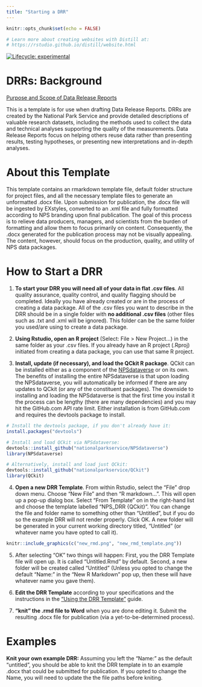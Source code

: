 ```yaml
---
title: "Starting a DRR"
---
```


```r
knitr::opts_chunk$set(echo = FALSE)

# Learn more about creating websites with Distill at:
# https://rstudio.github.io/distill/website.html

```

<!-- badges: start -->

[![Lifecycle: experimental](https://img.shields.io/badge/lifecycle-experimental-orange.svg)](https://www.tidyverse.org/lifecycle/#experimental)

<!-- badges: end -->

# DRRs: Background

[Purpose and Scope of Data Release Reports](DRR_Purpose_and_Scope.html)

This is a template is for use when drafting Data Release Reports. DRRs are created by the National Park Service and provide detailed descriptions of valuable research datasets, including the methods used to collect the data and technical analyses supporting the quality of the measurements. Data Release Reports focus on helping others reuse data rather than presenting results, testing hypotheses, or presenting new interpretations and in-depth analyses.

# About this Template

This template contains an rmarkdown template file, default folder structure for project files, and all the necessary template files to generate an unformatted .docx file. Upon submission for publication, the .docx file will be ingested by EXstyles, converted to an .xml file and fully formatted according to NPS branding upon final publication. The goal of this process is to relieve data producers, managers, and scientists from the burden of formatting and allow them to focus primarily on content. Consequently, the .docx generated for the publication process may not be visually appealing. The content, however, should focus on the production, quality, and utility of NPS data packages.

# How to Start a DRR

1.  **To start your DRR you will need all of your data in flat .csv files**. All quality assurance, quality control, and quality flagging should be completed. Ideally you have already created or are in the process of creating a data package. All of the .csv files you want to describe in the DRR should be in a single folder with **no additional .csv files** (other files such as .txt and .xml will be ignored). This folder can be the same folder you used/are using to create a data package.

2.  **Using Rstudio, open an R project** (Select: File \> New Project...) in the same folder as your .csv files. If you already have an R project (.Rproj) initiated from creating a data package, you can use that same R project.

3.  **Install, update (if necessary), and load the QCkit R package**. QCkit can be installed either as a component of the [NPSdataverse](https://nationalparkservice.github.io/NPSdataverse/) or on its own. The benefits of installing the entire NPSdataverse is that upon loading the NPSdataverse, you will automatically be informed if there are any updates to QCkit (or any of the constituent packages). The downside to installing and loading the NPSdataverse is that the first time you install it the process can be lengthy (there are many dependencies) and you may hit the GitHub.com API rate limit. Either installation is from GitHub.com and requires the devtools package to install.

```r
# Install the devtools package, if you don't already have it:
install.packages("devtools")
```

```r
# Install and load QCkit via NPSdataverse:
devtools::install_github("nationalparkservice/NPSdataverse")
library(NPSdataverse)
```

```r
# Alternatively, install and load just QCkit:
devtools::install_github("nationalparkservice/QCkit")
library(QCkit)
```

4.  **Open a new DRR Template**. From within Rstudio, select the "File" drop down menu. Choose "New File" and then "R markdown...". This will open up a pop-up dialog box. Select "From Template" on in the right-hand list and choose the template labelled "NPS_DRR {QCkit}". You can change the file and folder name to something other than "Untitled", but if you do so the example DRR will not render properly. Click OK. A new folder will be generated in your current working directory titled, "Untitled" (or whatever name you have opted to call it).

```r
knitr::include_graphics(c("new_rmd.png", "new_rmd_template.png"))
```

5.  After selecting "OK" two things will happen: First, you the DRR Template file will open up. It is called "Untitled.Rmd" by default. Second, a new folder will be created called "Untitled" (Unless you opted to change the default "Name:" in the "New R Markdown" pop up, then these will have whatever name you gave them).

6.  **Edit the DRR Template** according to your specifications and the instructions in the ["Using the DRR Template"](Using-the-DRR-Template.html) guide.

7.  **"knit" the .rmd file to Word** when you are done editing it. Submit the resulting .docx file for publication (via a yet-to-be-determined process).


# Examples

**Knit your own example DRR:** Assuming you left the "Name:" as the default "untitled", you should be able to knit the DRR template in to an example .docx that could be submitted for publication. If you opted to change the Name, you will need to update the the file paths before kniting.
